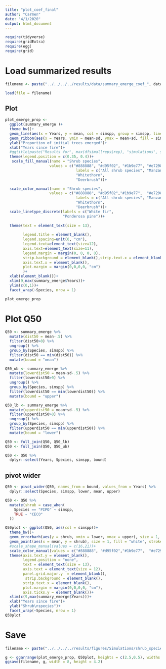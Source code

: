 ```yaml
---
title: "plot_coef_final"
author: "Carmen"
date: "4/1/2020"
output: html_document
---
```


```r
require(tidyverse)
require(gridExtra)
require(egg)
require(grid)
```


# Load summarized results
```r
filename <- paste("../../../../results/data/summary_emerge_coef_", data_date,"_", n_reps, ".Rdata", sep = "")

load(file = filename)
```


## Plot 
```r
plot_emerge_prop <- 
  ggplot(summary_emerge )+
  theme_bw()+
  geom_line(aes(x = Years, y = mean, col = simspp, group = simspp, linetype = Species), size = 1.1)+
  geom_ribbon(aes(x = Years, ymin = mean-sd, ymax = mean+sd, fill = simspp, group = simspp), alpha = .2)+
  ylab("Proportion of initial trees emerged")+
  xlab("Years since fire")+
  #ggtitle(paste("Results for", max(dfsimallreps$rep), "simulations", sep = " "))+
  theme(legend.position = c(0.35, 0.4))+
   scale_fill_manual(name = "Shrub species", 
                    values = c("#888888", "#d95f02", "#1b9e77", "#e7298a"), 
                                labels = c("All shrub species", "Manzanita", 
                                "Whitethorn", 
                                "Deerbrush"))+

  scale_color_manual(name = "Shrub species", 
                    values = c("#888888", "#d95f02","#1b9e77",  "#e7298a"), 
                                labels = c("All shrub species", "Manzanita", 
                                "Whitethorn", 
                                "Deerbrush"))+
  scale_linetype_discrete(labels = c("White fir",
                          "Ponderosa pine"))+
  
  theme(text = element_text(size = 13), 
        
        legend.title = element_blank(),
        legend.spacing=unit(0, "cm"),
        legend.text=element_text(size=12),
        axis.text=element_text(size=11),
        legend.margin = margin(0, 0, 0, 0),
        strip.background = element_blank(),strip.text.x = element_blank(),
        axis.text.x = element_blank(),
        plot.margin = margin(0,0,0,0, "cm")
        )+
  xlab(element_blank())+
  xlim(9,max(summary_emerge$Years))+
  ylim(c(0,1))+
  facet_wrap(~Species, nrow = 1)

plot_emerge_prop
```

# Plot Q50 
```r
Q50 <- summary_emerge %>% 
  mutate(dist50 = mean-.5) %>% 
  filter(dist50>0) %>%
  ungroup() %>% 
  group_by(Species, simspp) %>% 
  filter(dist50 == min(dist50)) %>% 
  mutate(bound = "mean")

Q50_ub <- summary_emerge %>% 
  mutate(lowerdist50 = mean-sd-.5) %>% 
  filter(lowerdist50>0) %>%
  ungroup() %>% 
  group_by(Species, simspp) %>% 
  filter(lowerdist50 == min(lowerdist50)) %>% 
  mutate(bound = "upper")

Q50_lb <- summary_emerge %>% 
  mutate(upperdist50 = mean+sd-.5) %>% 
  filter(upperdist50>0) %>%
  ungroup() %>% 
  group_by(Species, simspp) %>% 
  filter(upperdist50 == min(upperdist50)) %>% 
  mutate(bound = "lower")

```

```r
Q50 <- full_join(Q50, Q50_lb) 
Q50 <- full_join(Q50, Q50_ub) 

Q50 <- Q50 %>% 
  dplyr::select(Years, Species, simspp, bound)
```

## pivot wider
```r
Q50 <- pivot_wider(Q50, names_from = bound, values_from = Years) %>% 
  dplyr::select(Species, simspp, lower, mean, upper)
```

```r
Q50 <- Q50 %>% 
  mutate(shrub = case_when(
    Species == "PIPO" ~ simspp,
    TRUE ~ "CECO"
  ))
```


```r
Q50plot <- ggplot(Q50, aes(col = simspp))+
  theme_bw()+
  geom_errorbarh(aes(y = shrub, xmin = lower, xmax = upper), size = 1, height = .6)+
  geom_point(aes(x = mean, y = shrub), size = 1, fill = "white", stroke = 1.5)+
  #scale_shape_manual(values = c(16,21))+
  scale_color_manual(values = c("#888888", "#d95f02","#1b9e77",  "#e7298a"))+
  theme(axis.text.y = element_blank(),
        legend.position = "none", 
        text = element_text(size = 13),
        axis.text = element_text(size = 12),
        panel.grid.major.y  = element_blank(),
         strip.background = element_blank(),
        strip.text.x = element_blank(),
        plot.margin = margin(0,0,0,0, "cm"),
        axis.ticks.y = element_blank())+
  xlim(c(9,max(summary_emerge$Years)))+
  xlab("Years since fire")+
  ylab("Shrub\nspecies")+
  facet_wrap(~Species, nrow = 1)
Q50plot
```

# Save
```r
filename <- paste("../../../../results/figures/Simulations/shrub_species_coef_withQ50_facet_", data_date,"_", n_reps, ".jpeg", sep = "")

g <- ggarrange(plot_emerge_prop, Q50plot, heights = c(2.5,0.5), widths = 4)
ggsave(filename, g, width = 8, height = 4.2)
```

